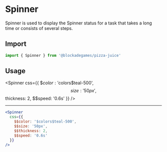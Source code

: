 
# Spinner

Spinner is used to display the Spinner status for a task that takes a long time or consists of several steps.

## Import

```jsx
import { Spinner } from '@blockadegames/pizza-juice'
```

## Usage

<Spinner 
  css={{
    $$color: '$colors$teal-500',
    $$size: '50px',
    $$thickness: 2,
    $$speed: '0.6s'
  }}
/>

---

```jsx
<Spinner
  css={{
    $$color: '$colors$teal-500',
    $$size: '50px',
    $$thickness: 2,
    $$speed: '0.6s'
  }}
/>
```
